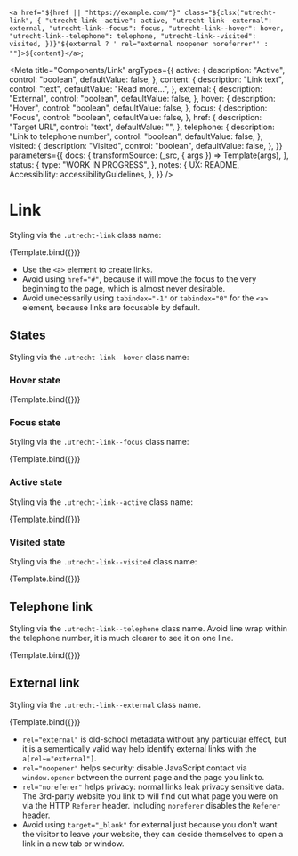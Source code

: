 <!--
@license EUPL-1.2
Copyright (c) 2021 Gemeente Utrecht
Copyright (c) 2021 Robbert Broersma
-->




  `<a href="${href || "https://example.com/"}" class="${clsx("utrecht-link", {
    "utrecht-link--active": active,
    "utrecht-link--external": external,
    "utrecht-link--focus": focus,
    "utrecht-link--hover": hover,
    "utrecht-link--telephone": telephone,
    "utrecht-link--visited": visited,
  })}"${external ? ' rel="external noopener noreferrer"' : ""}>${content}</a>`;

<Meta
  title="Components/Link"
  argTypes={{
    active: {
      description: "Active",
      control: "boolean",
      defaultValue: false,
    },
    content: {
      description: "Link text",
      control: "text",
      defaultValue: "Read more...",
    },
    external: {
      description: "External",
      control: "boolean",
      defaultValue: false,
    },
    hover: {
      description: "Hover",
      control: "boolean",
      defaultValue: false,
    },
    focus: {
      description: "Focus",
      control: "boolean",
      defaultValue: false,
    },
    href: {
      description: "Target URL",
      control: "text",
      defaultValue: "",
    },
    telephone: {
      description: "Link to telephone number",
      control: "boolean",
      defaultValue: false,
    },
    visited: {
      description: "Visited",
      control: "boolean",
      defaultValue: false,
    },
  }}
  parameters={{
    docs: {
      transformSource: (_src, { args }) => Template(args),
    },
    status: {
      type: "WORK IN PROGRESS",
    },
    notes: {
      UX: README,
      Accessibility: accessibilityGuidelines,
    },
  }}
/>

# Link

Styling via the `.utrecht-link` class name:

<Canvas>
  <Story name="Link">{Template.bind({})}</Story>
</Canvas>

- Use the `<a>` element to create links.
- Avoid using `href="#"`, because it will move the focus to the very beginning to the page, which is almost never desirable.
- Avoid unecessarily using `tabindex="-1"` or `tabindex="0"` for the `<a>` element, because links are focusable by default.

<ArgsTable story="Link" />

## States

Styling via the `.utrecht-link--hover` class name:

### Hover state

<Canvas>
  <Story name="Link hover" args={{ hover: true }}>
    {Template.bind({})}
  </Story>
</Canvas>

### Focus state

Styling via the `.utrecht-link--focus` class name:

<Canvas>
  <Story name="Link focus" args={{ focus: true }}>
    {Template.bind({})}
  </Story>
</Canvas>

### Active state

Styling via the `.utrecht-link--active` class name:

<Canvas>
  <Story name="Link active" args={{ active: true }}>
    {Template.bind({})}
  </Story>
</Canvas>

### Visited state

Styling via the `.utrecht-link--visited` class name:

<Canvas>
  <Story name="Link visited" args={{ visited: true }}>
    {Template.bind({})}
  </Story>
</Canvas>

## Telephone link

Styling via the `.utrecht-link--telephone` class name. Avoid line wrap within the telephone number, it is much clearer to see it on one line.

<Canvas>
  <Story
    name="Telephone link"
    args={{
      href: "tel:+31555385385",
      content: "+31 555 385 385",
      telephone: true,
    }}
  >
    {Template.bind({})}
  </Story>
</Canvas>

## External link

Styling via the `.utrecht-link--external` class name.

<Canvas>
  <Story
    name="External link"
    args={{
      external: true,
      href: "https://www.whatismyreferer.com",
    }}
  >
    {Template.bind({})}
  </Story>
</Canvas>

<ArgsTable story="External link" />

- `rel="external"` is old-school metadata without any particular effect, but it is a sementically valid way help identify external links with the `a[rel~="external"]`.
- `rel="noopener"` helps security: disable JavaScript contact via `window.opener` between the current page and the page you link to.
- `rel="noreferer"` helps privacy: normal links leak privacy sensitive data. The 3rd-party website you link to will find out what page you were on via the HTTP `Referer` header. Including `noreferer` disables the `Referer` header.
- Avoid using `target="_blank"` for external just because you don't want the visitor to leave your website, they can decide themselves to open a link in a new tab or window.

